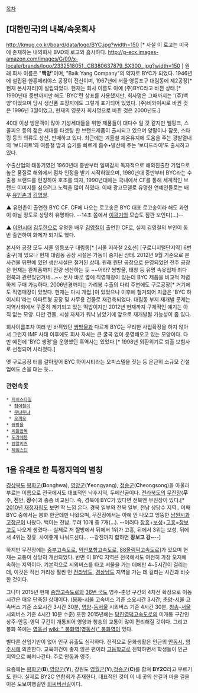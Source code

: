 [[목차]]
== [대한민국]의 내복/속옷회사 ==
http://kmug.co.kr/board/data/logo/BYC.jpg?width=150 [* 사실 이 로고는 미국에 존재하는 내의회사 BVD의 로고와 흡사하다.  http://g-ecx.images-amazon.com/images/G/09/x-locale/brands/logo/2332518051._CB380637879_SX300_.jpg?width=150 ]
원래 회사 이름은 "'''백양'''"이며, "Baik Yang Company"의 약자로 BYC가 되었다. 1946년에 설립된 한흥메리야스 공장이 전신이며, 1967년에 서울 영등포구 대림동에 제2공장[* 현재 본사자리]이 설립되었다. 현재는 회사 이름도 아예 (주)BYC라고 바뀐 상태.[* 1990년대 중반까지만 해도 'BYC'란 상표를 사용했지만, 회사명은 그때까지는 '(주)백양'이었으며 당시 생산품 포장지에도 그렇게 표기되어 있었다. (주)비와이씨로 바뀐 것은 1996년 3월이었고, 현재의 영문자 회사명으로 바뀐 것은 2000년도.]

40대 이상 방문객이 많아 기성세대들을 위한 제품들이 대다수 일 것 같지만 쎌핑크, 스콜피오 등의 젊은 세대를 타겟팅 한 브랜드제품이 출시되고 있으며 양말이나 잠옷, 스타킹 등의 의류도 상산, 판매하고 있다. 최근에는 겨울철 체온유지에 도움을 주는 광발열내의  ‘보디히트’와 여름철 땀과 습기를 빠르게 흡수•발산해 주는 ‘보디드라이’도 출시하고 있다.

수출산업의 태동기였던 1960년대 중반부터 일찌감치 독자적으로 해외진출한 기업으로 높은 품질로 해외에서 점차 인정을 받기 시작하였으며, 1980년대 중반부터 BYC라는 수출용 브랜드를 런칭하여 호조를 띄자, 1990년대에는 국내에서 CF를 통해 세계적인 브랜드 이미지를 심으려고 노력을 많이 하였다. 이때 광고모델로 유명한 연예인들로는 배우 [[유인촌]]과 [[김영철]]. 

{{{#!html
<iframe width="420" height="315" src="//www.youtube.com/embed/JAgfhyXHOKY" frameborder="0" allowfullscreen></iframe>
}}}
▲ 유인촌이 출연한 BYC CF. CF에 나오는 로고송은 BYC 대표 로고송이라 해도 과언이 아닐 정도로 상당히 유명하다. --14초 쯤에서 [[이광기]]의 모습도 잠깐 보인다(...)--

{{{#!html
<iframe width="420" height="315" src="//www.youtube.com/embed/wY2us9A7Je4" frameborder="0" allowfullscreen></iframe>
}}}
▲ [[야인시대]] [[김두한]]으로 유명한 배우 [[김영철]]이 출연한 CF로, 실제 김영철의 부인이 동반 출연하여 화제가 되기도 했다.

본사와 공장 모두 서울 영등포구 대림동[* [서울 지하철 2호선] [구로디지털단지역] 6번 출구]에 있으나 현재 대림동 공장 시설은 가동이 중지된 상태. 2012년 9월 기준으로 본사건물 뒤편에 있던 생산시설은 철거된 상태. 원래 원단 공장으로 운영되었던 전주 공장은 현재는 완제품까지 전량 생산하는 듯 ~~어라? 쌍방울, 태창 등 유명 속옷업체 죄다 전북과 관련있던거네...~~ 본사 바로 옆에 직영매장이 있는데 BYC 제품을 비교적 저렴하게 구매 가능하다. 2006년경까지는 가리봉 수출의 다리 주변에도 구로공장[* 거기에도 직영매장이 있었다. 현재는 다시 개업.]이 있었으나 이후에 철거되어 지금은 'BYC 하이시티'라는 아파트형 공장 및 사무용 건물로 재건축되었다. 대림동 부지 재개발 문제는 지역사회에서 꾸준히 제기되고 있는 떡밥이지만 2012년 현재까지 구체적인 얘기는 아직 없는 모양. 다만 건물, 시설 자체가 워낙 낡았기에 앞으로 재개발될 가능성이 좀 있다.

회사이름조차 여러 번 바뀌었던 [[쌍방울]]과 다르게 BYC는 무리한 사업확장을 하지 않아서 그런지 IMF 사태 이후에도 회사 자체는 큰 굴곡 없이 운영해오고 있는 모양이다. 다만 예전에 'BYC 생명'을 운영했던 흑역사는 있었다.[* 1998년 외환위기로 퇴출 보험사로 선정되어 사라졌다.]

옛 구로공장 터를 갈아엎어 BYC 하이시티라는 오피스텔을 짓는 등 은근히 소규모 건설업에도 손을 대는 듯...
=== 관련속옷 ===
 * [[지비스타일]]
  * [[첨이첨이]]
  * [[무냐무냐]]
  * [[오끼오]]
 * [[쌍방울]]
 * [[리틀밥독]]
 * [[도라에몽]]
 * [[엠알키즈]]
 * [[제임스딘]]

== 1을 유래로 한 특정지역의 별칭 ==
[[경상북도]] [[봉화군]]('''B'''onghwa), [[영양군]]('''Y'''eongyang), [[청송군]]('''C'''heongsong)을 아울러 부르는 이름으로 전국에서도 대표적인 낙후지역, 두메산골이다. [[전라북도]]의 [[무진장]]('''무'''주, '''진'''안, '''장'''수)과 종종 비교된다. 즉, 경북에 BYC가 있다면 전북엔 무진장이 있다.[* [http://www.google.co.kr/imgres?q=%EC%9E%AC%EC%A0%95%EC%9E%90%EB%A6%BD%EB%8F%84+%EC%B5%9C%EC%83%81%ED%95%98%EC%9C%84+10&newwindow=1&biw=1366&bih=667&tbm=isch&tbnid=iN_H4_zd3udsBM:&imgrefurl=http://blog.daum.net/siegfred&docid=6XaKKHyJv4KhVM&imgurl=http://cfile230.uf.daum.net/image/2214C93C50FE61CC0BE17C&w=502&h=371&ei=6qQ0Urf7L8bHkQXG9oHACg&zoom=1&ved=1t:3588,r:5,s:0,i:92&iact=rc&page=1&tbnh=193&tbnw=259&start=0&ndsp=18&tx=158&ty=54 2010년 재정자립도] 보면 딱 느낌 온다. 경북 일부와 전북 일부, 전남 상당수 지역.. 어째 BYC 중에서는 봉화 한군데만 나왔으며, 무진장에서는 아예 안 나오고 엉뚱한 [[남원시]]과 [[고창군]]이 나왔다. 백미는 전남. 무려 10개 중 7개(...). --이러다 [[장흥군|장흥]]+[[보성군|보성]]+[[고흥군|고흥]]=[[장보고]]도 나오게 생겼다-- 실제로 저 짤방에서 뒤에서 1위가 고흥, 뒤에서 3위는 보성, 뒤에서 4위는 장흥. 사이좋게 나눠드신다... --강진까지 합하면 '''장보고 강~'''--] 

하지만 무진장에는 [[중부고속도로]], [[익산포항고속도로]], [[88올림픽고속도로]]]가 있으며 현재는 교통이 상당히 개선되었다. 반면 이 BYC 지역은 전국에서도 여전히 가장 오지에 속하는 지역이다. 기본적으로 시외버스를 타고 서울을 가는 데에만 4~5시간이 걸리는데, 이것은 직선 거리상 훨씬 먼 [[전라남도]], [[경상남도]] 지역을 가는 데 걸리는 시간과 비슷한 것이다. 

그나마 2015년 현재 [[중앙고속도로]]와 [[36번 국도]] 영주-춘양 구간의 4차선 확장으로 이동시간은 매우 단축된 상태이다. ([[봉화공용정류장|봉화]]-[[동서울터미널|서울]] 고속버스 기준 소요시간 3시간, [[춘양]]-[[동서울터미널|서울]] 고속버스 기준 소요시간 3시간 30분, [[영양군|영양]]-[[동서울터미널|동서울]] 시외버스 기준 4시간 30분, [[청송군|청송]]-[[동서울터미널|서울]] 시외버스 기준 4시간 10분 수준) 또한 2015년에는 [[당진영덕고속도로]]의 미개통 구간인 상주-안동-영덕 구간이 개통되어 영양과 청송의 교통이 많이 편리해질 것이다. 그리고 봉화 쪽에는 [[영동선]] [[wiki: "
봉화역(영동선)" 봉화역]]이 있다.

별다른 산업기반이 없어 인구 유출도 심각하다. 전적으로 문화생활은 인근의 [[안동시]], [[영주시]]에 의존한다. 교육여건이 좋지 않은 편이라 [[고등학교]]로 진학하면서 학생들이 인근 지역으로 빠져나간다. 주로 안동과 영주.

요즘에는 [[봉화군]]('''B'''),[[영양군]]('''Y'''), 강원도 [[영월군]]('''Y'''),[[청송군]]('''C''')를 합쳐 '''BY2C'''라고 부르기도 한다. 실제로 BY2C 연합회가 존재한다, 대표적인 것이 이 네 곳의 산길과 마을 길을 이은 도보여행길인 [http://www.kyongbuk.co.kr/main/news/news_content.php?id=551944&news_area=100&news_divide=&news_local=35,34,32&effect=4 외씨버선길]이다.
